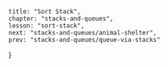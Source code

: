 
    title: "Sort Stack",
    chapter: "stacks-and-queues",
    lesson: "sort-stack",
    next: "stacks-and-queues/animal-shelter",
    prev: "stacks-and-queues/queue-via-stacks"
}


